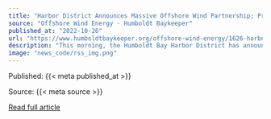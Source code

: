```yaml
---
title: "Harbor District Announces Massive Offshore Wind Partnership; Project Would Lead to an 86-Acre Redevelopment of Old Pulp Mill Site"
source: "Offshore Wind Energy - Humboldt Baykeeper"
published_at: "2022-10-26"
url: "https://www.humboldtbaykeeper.org/offshore-wind-energy/1626-harbor-district-announces-massive-offshore-wind-partnership-project-would-lead-to-an-86-acre-redevelopment-of-old-pulp-mill-site-2"
description: "This morning, the Humboldt Bay Harbor District has announced a partnership with a private company — Crowley Wind Services — to build a full-service facility to support offshore wind development all along the West Coast.The development would happen at the district’s Marine Terminal II — a.k.a., the old pulp mill property in Samoa, which it acquired in 2013 — and would be located next to the planned Nordic Aquafarms onshore Atlantic salmon factory.Read MoreClick HERE to see the site map."
image: "news_code/rss_img.png"
---
```



  Published: {{< meta published_at >}}
  

  Source: {{< meta source >}}
  

  [Read full article]({{< meta url >}})
  

